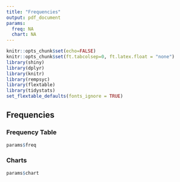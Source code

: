 ```yaml
---
title: "Frequencies"
output: pdf_document
params:
  freq: NA
  chart: NA
---
```


```r
knitr::opts_chunk$set(echo=FALSE)
knitr::opts_chunk$set(ft.tabcolsep=0, ft.latex.float = "none")
library(shiny)
library(dplyr)
library(knitr)
library(rempsyc)
library(flextable)
library(tidystats)
set_flextable_defaults(fonts_ignore = TRUE)
```

## Frequencies

### Frequency Table

```r
params$freq
```

### Charts
```r
params$chart
```
